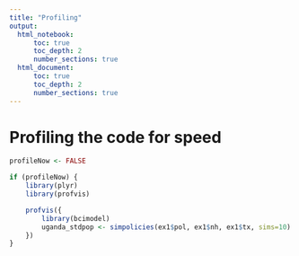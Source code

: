 ```yaml
---
title: "Profiling"
output:
  html_notebook: 
      toc: true
      toc_depth: 2
      number_sections: true
  html_document: 
      toc: true
      toc_depth: 2
      number_sections: true
---
```

# Profiling the code for speed

```r
profileNow <- FALSE

if (profileNow) {
    library(plyr)
    library(profvis)

    profvis({
        library(bcimodel)
        uganda_stdpop <- simpolicies(ex1$pol, ex1$nh, ex1$tx, sims=10)
    })
}
```


